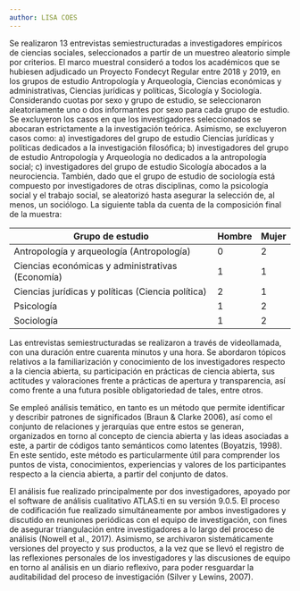 ```yaml
---
author: LISA COES
---
```



Se realizaron 13 entrevistas semiestructuradas a investigadores empíricos de ciencias sociales, seleccionados a partir de un muestreo aleatorio simple por criterios. El marco muestral consideró a todos los académicos que se hubiesen adjudicado un Proyecto Fondecyt Regular entre 2018 y 2019, en los grupos de estudio Antropología y Arqueología, Ciencias económicas y administrativas, Ciencias jurídicas y políticas, Sicología y Sociología. Considerando cuotas por sexo y grupo de estudio, se seleccionaron aleatoriamente uno o dos informantes por sexo para cada grupo de estudio. Se excluyeron los casos en que los investigadores seleccionados se abocaran estrictamente a la investigación teórica. Asimismo, se excluyeron casos como: a) investigadores del grupo de estudio Ciencias jurídicas y políticas dedicados a la investigación filosófica; b) investigadores del grupo de estudio Antropología y Arqueología no dedicados a la antropología social; c) investigadores del grupo de estudio Sicología abocados a la neurociencia. También, dado que el grupo de estudio de sociología está compuesto por investigadores de otras disciplinas, como la psicología social y el trabajo social, se aleatorizó hasta asegurar la selección de, al menos, un sociólogo. La siguiente tabla da cuenta de la composición final de la muestra:

|Grupo de estudio | Hombre | Mujer |
|----|---|----|
|Antropología y arqueología (Antropología) | 0 |2
|Ciencias económicas y administrativas (Economía) | 1 | 1
|Ciencias jurídicas y políticas (Ciencia política) | 2 |1
|Psicología |1| 2
|Sociología |1| 2

Las entrevistas semiestructuradas se realizaron a través de videollamada, con una duración entre cuarenta minutos y una hora. Se abordaron tópicos relativos a la familiarización y conocimiento de los investigadores respecto a la ciencia abierta, su participación en prácticas de ciencia abierta, sus actitudes y valoraciones frente a prácticas de apertura y transparencia, así como frente a una futura posible obligatoriedad de tales, entre otros. 

Se empleó análisis temático, en tanto es un método que permite identificar y describir patrones de significados (Braun & Clarke 2006), así como el conjunto de relaciones y jerarquías que entre estos se generan, organizados en torno al concepto de ciencia abierta y las ideas asociadas a este, a partir de códigos tanto semánticos como latentes (Boyatzis, 1998). En este sentido, este método es particularmente útil para comprender los puntos de vista, conocimientos, experiencias y valores de los participantes respecto a la ciencia abierta, a partir del conjunto de datos. 

El análisis fue realizado principalmente por dos investigadores, apoyado por el software de análisis cualitativo ATLAS.ti en su versión 9.0.5. El proceso de codificación fue realizado simultáneamente por ambos investigadores y discutido en reuniones periódicas con el equipo de investigación, con fines de asegurar triangulación entre investigadores a lo largo del proceso de análisis (Nowell et al., 2017). Asimismo, se archivaron sistemáticamente versiones del proyecto y sus productos, a la vez que se llevó el registro de las reflexiones personales de los investigadores y las discusiones de equipo en torno al análisis en un diario reflexivo, para poder resguardar la auditabilidad del proceso de investigación (Silver y Lewins, 2007).  
